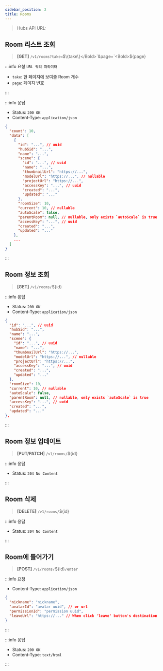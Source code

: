 ```yaml
---
sidebar_position: 2
title: Rooms
---
```



> Hubs API URL: <a><APIUrl /></a>

## Room 리스트 조회

> **[GET]** `/v1/rooms?take=`<Bold>$\{take\}</Bold>`&page=`<Bold>$\{page\}</Bold>

:::info 요청 `URL 쿼리 파라미터`

- `take`: 한 페이지에 보여줄 Room 개수
- `page`: 페이지 번호

:::

:::info 응답

- Status: `200 OK`
- Content-Type: `application/json`

```json
{
  "count": 10,
  "data": [
    {
      "id": "...", // uuid
      "hubSid": "...",
      "name": "...",
      "scene": {
        "id": "...", // uuid
        "name": "...",
        "thumbnailUrl": "https://...",
        "modelUrl": "https://...", // nullable
        "projectUrl": "https://...",
        "accessKey": "...", // uuid
        "created": "...",
        "updated": "..."
      },
      "roomSize": 10,
      "current": 10, // nullable
      "autoScale": false,
      "parentRoom": null, // nullable, only exists `autoScale` is true
      "accessKey": "...", // uuid
      "created": "...",
      "updated": "..."
    },
    ...
  ]
}
```

:::

## Room 정보 조회

> **[GET]** `/v1/rooms/`<Bold>$\{id\}</Bold>

:::info 응답

- Status: `200 OK`
- Content-Type: `application/json`

```json
{
  "id": "...", // uuid
  "hubSid": "...",
  "name": "...",
  "scene": {
    "id": "...", // uuid
    "name": "...",
    "thumbnailUrl": "https://...",
    "modelUrl": "https://...", // nullable
    "projectUrl": "https://...",
    "accessKey": "...", // uuid
    "created": "...",
    "updated": "..."
  },
  "roomSize": 10,
  "current": 10, // nullable
  "autoScale": false,
  "parentRoom": null, // nullable, only exists `autoScale` is true
  "accessKey": "...", // uuid
  "created": "...",
  "updated": "..."
},
```

:::

## Room 정보 업데이트

> **[PUT/PATCH]** `/v1/rooms/`<Bold>$\{id\}</Bold>

:::info 응답

- Status: `204 No Content`

:::

## Room 삭제

> **[DELETE]** `/v1/rooms/`<Bold>$\{id\}</Bold>

:::info 응답

- Status: `204 No Content`

:::

## Room에 들어가기

> **[POST]** `/v1/rooms/`<Bold>$\{id\}</Bold>`/enter`

:::info 요청

- Content-Type: `application/json`

```json
{
  "nickname": "nickname",
  "avatarId": "avatar uuid", // or url
  "permissionId": "permission uuid",
  "leaveUrl": "https://..." // When click 'leave' button's destination. default is `/`
}
```

:::

:::info 응답

- Status: `200 OK`
- Content-Type: `text/html`

:::

